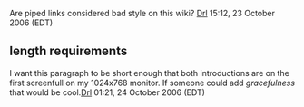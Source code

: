 Are piped links considered bad style on this wiki?
[[User:Drl|Drl]] 15:12, 23 October 2006 (EDT)

== length requirements ==

I want this paragraph to be short enough that both introductions are on the first screenfull on my 1024x768 monitor.  If someone could add ''gracefulness'' that would be cool.[[User:Drl|Drl]] 01:21, 24 October 2006 (EDT)